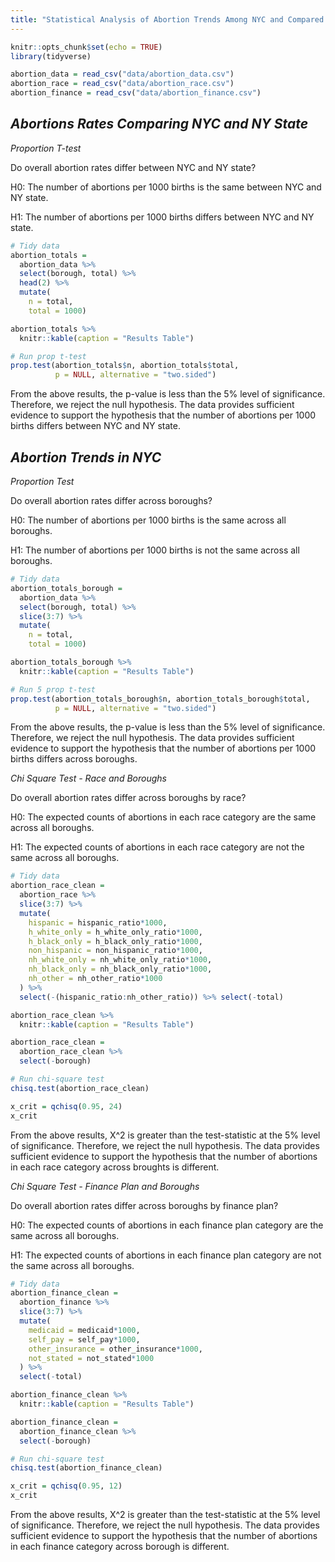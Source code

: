 ```yaml
---
title: "Statistical Analysis of Abortion Trends Among NYC and Compared to NY State"
---
```


```r
knitr::opts_chunk$set(echo = TRUE)
library(tidyverse)
```

```r
abortion_data = read_csv("data/abortion_data.csv")
abortion_race = read_csv("data/abortion_race.csv")
abortion_finance = read_csv("data/abortion_finance.csv")
```

## *Abortions Rates Comparing NYC and NY State*

*Proportion T-test*

Do overall abortion rates differ between NYC and NY state?

H0: The number of abortions per 1000 births is the same between NYC and NY state.

H1: The number of abortions per 1000 births differs between NYC and NY state.

```r
# Tidy data
abortion_totals =
  abortion_data %>%
  select(borough, total) %>%
  head(2) %>%
  mutate(
    n = total,
    total = 1000)

abortion_totals %>% 
  knitr::kable(caption = "Results Table")
```

```r
# Run prop t-test
prop.test(abortion_totals$n, abortion_totals$total,
          p = NULL, alternative = "two.sided")
```

From the above results, the p-value is less than the 5% level of significance. Therefore, we reject the null hypothesis. The data provides sufficient evidence to support the hypothesis that the number of abortions per 1000 births differs between NYC and NY state.

## *Abortion Trends in NYC*

*Proportion Test*

Do overall abortion rates differ across boroughs?

H0: The number of abortions per 1000 births is the same across all boroughs.

H1: The number of abortions per 1000 births is not the same across all boroughs.

```r
# Tidy data
abortion_totals_borough =
  abortion_data %>%
  select(borough, total) %>%
  slice(3:7) %>%
  mutate(
    n = total,
    total = 1000)

abortion_totals_borough %>% 
  knitr::kable(caption = "Results Table")
```

```r
# Run 5 prop t-test
prop.test(abortion_totals_borough$n, abortion_totals_borough$total,
          p = NULL, alternative = "two.sided")
```

From the above results, the p-value is less than the 5% level of significance. Therefore, we reject the null hypothesis. The data provides sufficient evidence to support the hypothesis that the number of abortions per 1000 births differs across boroughs.

*Chi Square Test - Race and Boroughs*

Do overall abortion rates differ across boroughs by race?

H0: The expected counts of abortions in each race category are the same across all boroughs.

H1: The expected counts of abortions in each race category are not the same across all boroughs.

```r
# Tidy data
abortion_race_clean = 
  abortion_race %>%
  slice(3:7) %>%
  mutate(
    hispanic = hispanic_ratio*1000,
    h_white_only = h_white_only_ratio*1000,
    h_black_only = h_black_only_ratio*1000,
    non_hispanic = non_hispanic_ratio*1000,
    nh_white_only = nh_white_only_ratio*1000,
    nh_black_only = nh_black_only_ratio*1000,
    nh_other = nh_other_ratio*1000
  ) %>%
  select(-(hispanic_ratio:nh_other_ratio)) %>% select(-total)

abortion_race_clean %>% 
  knitr::kable(caption = "Results Table")
```

```r
abortion_race_clean =
  abortion_race_clean %>%
  select(-borough)

# Run chi-square test
chisq.test(abortion_race_clean)
```

```r
x_crit = qchisq(0.95, 24)
x_crit
```

From the above results, X^2 is greater than the test-statistic at the 5% level of significance. Therefore, we reject the null hypothesis. The data provides sufficient evidence to support the hypothesis that the number of abortions in each race category across broughts is different. 

*Chi Square Test - Finance Plan and Boroughs*

Do overall abortion rates differ across boroughs by finance plan?

H0: The expected counts of abortions in each finance plan category are the same across all boroughs.

H1: The expected counts of abortions in each finance plan category are not the same across all boroughs.

```r
# Tidy data
abortion_finance_clean = 
  abortion_finance %>%
  slice(3:7) %>%
  mutate(
    medicaid = medicaid*1000,
    self_pay = self_pay*1000,
    other_insurance = other_insurance*1000,
    not_stated = not_stated*1000
  ) %>%
  select(-total)

abortion_finance_clean %>% 
  knitr::kable(caption = "Results Table")
```

```r
abortion_finance_clean =
  abortion_finance_clean %>%
  select(-borough)

# Run chi-square test
chisq.test(abortion_finance_clean)
```

```r
x_crit = qchisq(0.95, 12)
x_crit
```

From the above results, X^2 is greater than the test-statistic at the 5% level of significance. Therefore, we reject the null hypothesis. The data provides sufficient evidence to support the hypothesis that the number of abortions in each finance category across borough is different.

